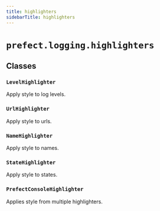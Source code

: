 ```yaml
---
title: highlighters
sidebarTitle: highlighters
---
```


# `prefect.logging.highlighters`

## Classes

### `LevelHighlighter` <sup><a href="https://github.com/prefecthq/prefect/blob/main/src/prefect/logging/highlighters.py#L6" target="_blank"><Icon icon="github" size="14" /></a></sup>


Apply style to log levels.


### `UrlHighlighter` <sup><a href="https://github.com/prefecthq/prefect/blob/main/src/prefect/logging/highlighters.py#L19" target="_blank"><Icon icon="github" size="14" /></a></sup>


Apply style to urls.


### `NameHighlighter` <sup><a href="https://github.com/prefecthq/prefect/blob/main/src/prefect/logging/highlighters.py#L29" target="_blank"><Icon icon="github" size="14" /></a></sup>


Apply style to names.


### `StateHighlighter` <sup><a href="https://github.com/prefecthq/prefect/blob/main/src/prefect/logging/highlighters.py#L43" target="_blank"><Icon icon="github" size="14" /></a></sup>


Apply style to states.


### `PrefectConsoleHighlighter` <sup><a href="https://github.com/prefecthq/prefect/blob/main/src/prefect/logging/highlighters.py#L54" target="_blank"><Icon icon="github" size="14" /></a></sup>


Applies style from multiple highlighters.

